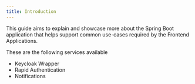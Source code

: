 ```yaml
---
title: Introduction
---
```


This guide aims to explain and showcase more about the Spring Boot application that helps support common use-cases required by the Frontend Applications.

These are the following services available

- Keycloak Wrapper
- Rapid Authentication
- Notifications
